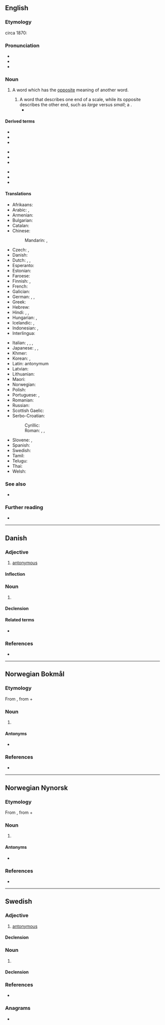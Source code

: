 {{also|Antonym}}
==English==
{{wikipedia}}

===Etymology===
circa 1870: {{confix|ant|onym|lang=en}}

===Pronunciation===
* {{enPR|ǎnt′ənĭm'}}
* {{IPA|/ˈæntəˌnɪm/|lang=en}}
* {{audio|en-us-antonym.ogg|Audio (US)|lang=en}}

===Noun===
{{en-noun}}

# {{lb|en|semantics}} A word which has the [[opposite]] meaning of another word.
#: {{ant|en|synonym}}
#: {{ux|en|“rich” is an '''antonym''' of “poor”; “full” is an '''antonym''' of “empty”}}
## A word that describes one end of a scale, while its opposite describes the other end, such as ''large'' versus ''small''; a {{l|en|gradable antonym}}.
##* {{quote-book|2005|Andrew John Merrison, Aileen Bloomer, Patrick Griffiths and Christopher J. Hall|Introducing Language in Use|http://www.worldcat.org/title/introducing-language-in-use-a-coursebook/oclc/705997377|111|All four lines of the pattern are required to establish that ''hot'' and ''cold'' are '''antonyms'''. <br/>''The water is hot'' entails ''The water is not cold''. <br/>''The water is cold'' entails ''The water is not hot''.<br/>''The water is not hot'' does not entail ''The water is cold''. <br/>''The water is not cold'' does not entail ''The water is hot''.}}

====Derived terms====
{{rel-top3|Terms derived from ''antonym''}}
* {{l|en|autoantonym}}
* {{l|en|antonymic}}
* {{l|en|antonymous}}
{{rel-mid3}}
* {{l|en|antonymy}}
* {{l|en|binary antonym}}
* {{l|en|complementary antonym}}
{{rel-mid3}}
* {{l|en|gradable antonym}}
* {{l|en|polar antonym}}
* {{l|en|relational antonym}}
{{rel-bottom}}

====Translations====
{{trans-top|word which has the opposite meaning}}
* Afrikaans: {{t|af|teenoorgestelde}}
* Arabic: {{t+|ar|عَكْس|m}}, {{t|ar|نَقِيض|m}}
* Armenian: {{t+|hy|հականիշ|sc=Armn}}
* Bulgarian: {{t+|bg|антони́м|m}}
* Catalan: {{t+|ca|antònim|m}}
* Chinese:
*: Mandarin: {{t+|cmn|反義詞|sc=Hani}}, {{t+|cmn|反义词|tr=fǎnyìcí|sc=Hani}}
* Czech: {{t+|cs|antonymum|n}}, {{t+|cs|opozitum|n}}
* Danish: {{t+|da|antonym|n}}
* Dutch: {{t+|nl|tegendeel|n}}, {{t+|nl|tegengestelde|n}}, {{t+|nl|antoniem|n}}
* Esperanto: {{t|eo|antonimo}}
* Estonian: {{t|et|antonüüm}}
* Faroese: {{t|fo|andheiti|n}}
* Finnish: {{t+|fi|antonyymi}}, {{t+|fi|vastakohta}}
* French: {{t+|fr|antonyme|m}}
* Galician: {{t+|gl|antónimo|m}}
* German: {{t+|de|Antonym|n}}, {{t+|de|Gegenwort|n}}, {{t+|de|Gegensatzwort|n}}
* Greek: {{t+|el|αντώνυμο|n}}
* Hebrew: {{t+|he|הפך|m|tr=héfech|alt=הֶפֶךְ / היפך|sc=Hebr}}
* Hindi: {{t|hi|विपर्याय|m|tr=viparyāy}}, {{t|hi|विपरीतार्थी शब्द|sc=Deva}}, {{t+|hi|विलोम|sc=Deva}}
* Hungarian: {{t+|hu|ellentét}}, {{t+|hu|antonima}}
* Icelandic: {{t+|is|andheiti|n}}, {{t|is|andrætt orð|n}}
* Indonesian: {{t|id|[[lawan kata]]}}, {{t+|id|antonim}}
* Interlingua: {{t|ia|antonymo}}
{{trans-mid}}
* Italian: {{t+|it|antonimo|m}}, {{t+|it|contrario|m}}, {{t+|it|inverso|m}}, {{t+|it|opposto|m}}
* Japanese: {{t+|ja|対義語|tr=たいぎご, taigigo}}, {{t|ja|反意語|tr=はんいご, han'igo}}, {{t|ja|反対語|tr=はんたいご, hantaigo}}
* Khmer: {{t|km|ន័យផ្ទុយ|sc=Khmr|tr=ney ptuy}}
* Korean: {{t+|ko|반대어|tr=bandeaeo}}, {{t+|ko|반의어}}
* Latin: antonymum
* Latvian: {{t|lv|antonīms|m}}
* Lithuanian: {{t+|lt|antonìmas|m}}
* Maori: {{t|mi|kupu tauaro}}
* Norwegian: {{t+|no|antonym}}
* Polish: {{t+|pl|antonim|m-in}}
* Portuguese: {{t+|pt|antónimo|m}} {{qualifier|Portugal}}, {{t+|pt|antônimo|m}} {{qualifier|Brazil}}
* Romanian: {{t+|ro|antonim|n}}
* Russian: {{t+|ru|анто́ним|m}}
* Scottish Gaelic: {{t|gd|frith-fhacal|m}}
* Serbo-Croatian:
*: Cyrillic: {{t|sh|антоним|m}}
*: Roman: {{t+|sh|antonim|m}}, {{t|sh|nasuprotnica|f}}, {{t|sh|odveznica|f}}
* Slovene: {{t+|sl|prótipoménka|f}}, {{t+|sl|antoním|m}}
* Spanish: {{t+|es|antónimo|m}}
* Swedish: {{t+|sv|antonym}}
* Tamil: {{t+|ta|எதிர்ச்சொல்|sc=Taml}}
* Telugu: {{t+|te|వ్యతిరేక పదము}}
* Thai: {{t|th|คำตรงกันข้าม|tr=kam dtrong gan kâam}}
* Welsh: {{t+|cy|gwrthwynebair}}
{{trans-bottom}}

===See also===
* {{l|en|Wiktionary:Semantic relations}}

===Further reading===
* {{projectlink|wikipedia}}

----

==Danish==

===Adjective===
{{da-adj}}

# [[antonymous]]

====Inflection====
{{da-infl-adj}}

===Noun===
{{da-noun|et|er}}

# {{l|en|antonym}}

====Declension====
{{da-noun-infl|et|er}}

====Related terms====
* {{l|da|antonymi}}

===References===
* {{R:Den Danske Ordbog}}

----

==Norwegian Bokmål==
{{wikipedia|lang=no}}

===Etymology===
From {{der|nb|grc||ἀντωνυμία}}, from {{l|grc|ἀντί||against}} + {{l|grc|ὄνυμα}}

===Noun===
{{nb-noun-n3}}

# {{l|en|antonym}}

====Antonyms====
* {{l|nb|synonym}}

===References===
* {{R:The Bokmål Dictionary}}

----

==Norwegian Nynorsk==
{{wikipedia|lang=nn}}

===Etymology===
From {{der|nn|grc||antonymia}}, from {{l|grc|ἀντί||against|sc=polytonic}} + {{l|grc|ὄνυμα}}

===Noun===
{{nn-noun-n1}}

# {{l|en|antonym}}

====Antonyms====
* {{l|nn|synonym}}

===References===
* {{R:The Nynorsk Dictionary}}

----

==Swedish==

===Adjective===
{{sv-adj|peri}}

# [[antonymous]]

====Declension====
{{sv-adj-peri}}

===Noun===
{{sv-noun|c}}

# {{l|en|antonym}}

====Declension====
{{sv-infl-noun-c-er}}

===References===
* {{R:SAOL}}

===Anagrams===
* {{l|sv|anonymt}}